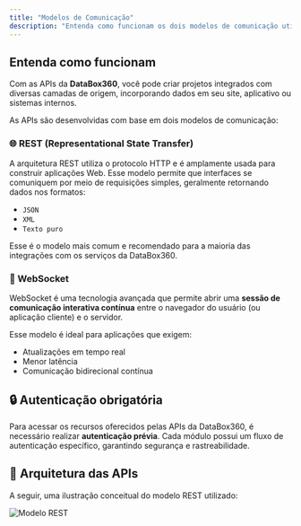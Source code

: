 ```yaml
---
title: "Modelos de Comunicação"
description: "Entenda como funcionam os dois modelos de comunicação utilizados nas APIs da DataBox360: REST e WebSocket."
---
```


## Entenda como funcionam

Com as APIs da **DataBox360**, você pode criar projetos integrados com diversas camadas de origem, incorporando dados em seu site, aplicativo ou sistemas internos.

As APIs são desenvolvidas com base em dois modelos de comunicação:

### 🌐 REST (Representational State Transfer)

A arquitetura REST utiliza o protocolo HTTP e é amplamente usada para construir aplicações Web. Esse modelo permite que interfaces se comuniquem por meio de requisições simples, geralmente retornando dados nos formatos:

- `JSON`
- `XML`
- `Texto puro`

Esse é o modelo mais comum e recomendado para a maioria das integrações com os serviços da DataBox360.

### 🔄 WebSocket

WebSocket é uma tecnologia avançada que permite abrir uma **sessão de comunicação interativa contínua** entre o navegador do usuário (ou aplicação cliente) e o servidor.

Esse modelo é ideal para aplicações que exigem:

- Atualizações em tempo real
- Menor latência
- Comunicação bidirecional contínua

## 🔒 Autenticação obrigatória

Para acessar os recursos oferecidos pelas APIs da DataBox360, é necessário realizar **autenticação prévia**. Cada módulo possui um fluxo de autenticação específico, garantindo segurança e rastreabilidade.

## 🧭 Arquitetura das APIs

A seguir, uma ilustração conceitual do modelo REST utilizado:

![Modelo REST](/rest.png)